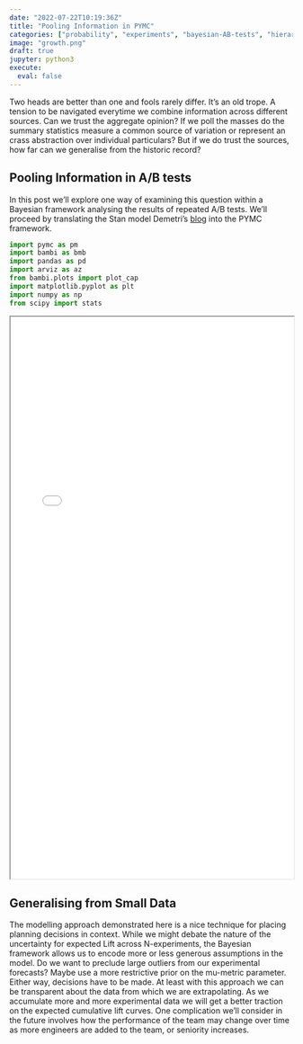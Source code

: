 ```yaml
---
date: "2022-07-22T10:19:36Z"
title: "Pooling Information in PYMC"
categories: ["probability", "experiments", "bayesian-AB-tests", "hierarchical-model"]
image: "growth.png"
draft: true
jupyter: python3
execute: 
  eval: false
---
```



Two heads are better than one and fools rarely differ. It's an old trope. A tension to be navigated everytime we combine information across different sources. Can we trust the aggregate opinion? If we poll the masses do the summary statistics measure a common source of variation or represent an crass abstraction over individual particulars? But if we do trust the sources, how far can we generalise from the historic record? 

## Pooling Information in A/B tests

In this post we'll explore one way of examining this question within a Bayesian framework analysing the results of repeated A/B tests. We'll proceed by translating the Stan model Demetri's [blog](https://dpananos.github.io/posts/2022-07-20-pooling-experiments/) into the PYMC framework.


```python

import pymc as pm
import bambi as bmb
import pandas as pd
import arviz as az
from bambi.plots import plot_cap
import matplotlib.pyplot as plt
import numpy as np
from scipy import stats

```





<iframe width="100%" height=1000 name="iframe" src="nathaniel_forde_pooling.html" ></iframe>



## Generalising from Small Data

The modelling approach demonstrated here is a nice technique for placing planning decisions in context. While we might debate the nature of the uncertainty for expected Lift across N-experiments, the Bayesian framework allows us to encode more or less generous assumptions in the model. Do we want to preclude large outliers from our experimental forecasts? Maybe use a more restrictive prior on the mu-metric parameter. Either way, decisions have to be made. At least with this approach we can be transparent about the data from which we are extrapolating. As we accumulate more and more experimental data we will get a better traction on the expected cumulative lift curves. One complication we'll consider in the future involves how the performance of the team may change over time as more engineers are added to the team, or seniority increases. 